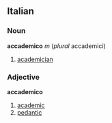 ==Italian==
===Noun===
'''accademico''' ''m'' (''plural'' accademici)
# [[academician]]
===Adjective===
'''accademico'''
# [[academic]]
# [[pedantic]]